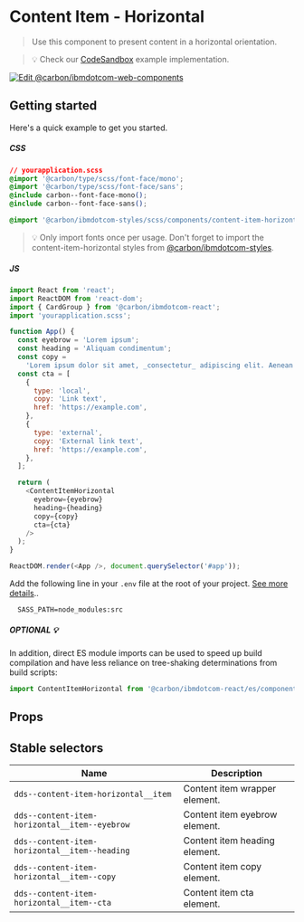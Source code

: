 
# Content Item - Horizontal

> Use this component to present content in a horizontal orientation.

> 💡 Check our
> [CodeSandbox](https://githubbox.com/carbon-design-system/carbon-for-ibm-dotcom/tree/v1/packages/react/examples/codesandbox/components/ContentItemHorizontal)
> example implementation.

[![Edit @carbon/ibmdotcom-web-components](https://codesandbox.io/static/img/play-codesandbox.svg)](https://githubbox.com/carbon-design-system/carbon-for-ibm-dotcom/tree/v1/packages/react/examples/codesandbox/components/ContentItemHorizontal)

## Getting started

Here's a quick example to get you started.

##### CSS

```css
// yourapplication.scss
@import '@carbon/type/scss/font-face/mono';
@import '@carbon/type/scss/font-face/sans';
@include carbon--font-face-mono();
@include carbon--font-face-sans();

@import '@carbon/ibmdotcom-styles/scss/components/content-item-horizontal/content-item-horizontal';
```

> 💡 Only import fonts once per usage. Don't forget to import the
> content-item-horizontal styles from
> [@carbon/ibmdotcom-styles](https://github.com/carbon-design-system/carbon-for-ibm-dotcom/blob/v1/packages/styles).

##### JS

```javascript
import React from 'react';
import ReactDOM from 'react-dom';
import { CardGroup } from '@carbon/ibmdotcom-react';
import 'yourapplication.scss';

function App() {
  const eyebrow = 'Lorem ipsum';
  const heading = 'Aliquam condimentum';
  const copy =
    'Lorem ipsum dolor sit amet, _consectetur_ adipiscing elit. Aenean et ultricies est. Mauris iaculis eget dolor nec hendrerit. Phasellus at elit sollicitudin.';
  const cta = [
    {
      type: 'local',
      copy: 'Link text',
      href: 'https://example.com',
    },
    {
      type: 'external',
      copy: 'External link text',
      href: 'https://example.com',
    },
  ];

  return (
    <ContentItemHorizontal
      eyebrow={eyebrow}
      heading={heading}
      copy={copy}
      cta={cta}
    />
  );
}

ReactDOM.render(<App />, document.querySelector('#app'));
```

Add the following line in your `.env` file at the root of your project.
[See more details](https://github.com/carbon-design-system/carbon-for-ibm-dotcom/tree/v1/packages/styles#usage)..

```
  SASS_PATH=node_modules:src
```

##### OPTIONAL 💡

In addition, direct ES module imports can be used to speed up build compilation and have less reliance on tree-shaking determinations from build scripts:

````js
import ContentItemHorizontal from '@carbon/ibmdotcom-react/es/components/ContentItemHorizontal/ContentItemHorizontal';
````

## Props

<Props of={ContentItemHorizontal} />

## Stable selectors

| Name                                          | Description                   |
| --------------------------------------------- | ----------------------------- |
| `dds--content-item-horizontal__item`          | Content item wrapper element. |
| `dds--content-item-horizontal__item--eyebrow` | Content item eyebrow element. |
| `dds--content-item-horizontal__item--heading` | Content item heading element. |
| `dds--content-item-horizontal__item--copy`    | Content item copy element.    |
| `dds--content-item-horizontal__item--cta`     | Content item cta element.     |

<Description markdown={contributing} />
